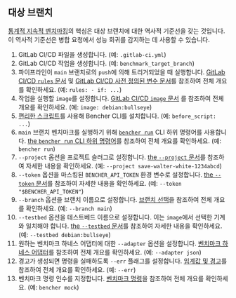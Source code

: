 
## 대상 브랜치

[통계적 지속적 벤치마킹][statistical continuous benchmarking]의 핵심은 대상 브랜치에 대한 역사적 기준선을 갖는 것입니다.
이 역사적 기준선은 병합 요청에서 성능 회귀를 감지하는 데 사용할 수 있습니다.

<TargetBranchCode />

1. GitLab CI/CD 파일을 생성합니다.
   (예: `.gitlab-ci.yml`)
2. GitLab CI/CD 작업을 생성합니다.
   (예: `benchmark_target_branch`)
3. 파이프라인이 `main` 브랜치로의 `push`에 의해 트리거되었을 때 실행합니다.
   [GitLab CI/CD `rules` 문서][gitlab ci cd rules]
   및 [GitLab CI/CD 사전 정의된 변수 문서][gitlab ci cd redefined variables]를 참조하여 전체 개요를 확인하세요.
   (예: `rules: - if: ...`)
4. 작업을 실행할 `image`를 설정합니다.
   [GitLab CI/CD `image` 문서][gitlab ci cd image]
   를 참조하여 전체 개요를 확인하세요.
   (예: `image: debian:bullseye`)
5. [편리한 스크립트][install bencher cli]를 사용해 Bencher CLI를 설치합니다.
   (예: `before_script: ...`)
6. `main` 브랜치 벤치마크를 실행하기 위해 <code><a href="/ko/docs/explanation/bencher-run/">bencher run</a></code> CLI 하위 명령어를 사용합니다.
   [the `bencher run` CLI 하위 명령어][bencher run]를 참조하여 전체 개요를 확인하세요.
   (예: `bencher run`)
7. `--project` 옵션을 프로젝트 슬러그로 설정합니다.
   [the `--project` 문서][project option]를 참조하여 자세한 내용을 확인하세요.
   (예: `--project save-walter-white-1234abcd`)
8. `--token` 옵션을 마스킹된 `BENCHER_API_TOKEN` 환경 변수로 설정합니다.
   [the `--token` 문서][token option]를 참조하여 자세한 내용을 확인하세요.
   (예: `--token "$BENCHER_API_TOKEN"`)
9. `--branch` 옵션을 브랜치 이름으로 설정합니다.
    [브랜치 선택][branch selection branch]을 참조하여 전체 개요를 확인하세요.
    (예: `--branch main`)
10. `--testbed` 옵션을 테스트베드 이름으로 설정합니다.
    이는 `image`에서 선택한 기계와 일치해야 합니다.
    [the `--testbed` 문서][testbed option]를 참조하여 자세한 내용을 확인하세요.
    (예: `--testbed debian:bullseye`)
11. 원하는 벤치마크 하네스 어댑터에 대한 `--adapter` 옵션을 설정합니다.
    [벤치마크 하네스 어댑터][adapters]를 참조하여 전체 개요를 확인하세요.
    (예: `--adapter json`)
12. 경고가 생성되면 명령을 실패하도록 `--err` 플래그를 설정합니다.
    [임계값 및 경고][alerts]를 참조하여 전체 개요를 확인하세요.
    (예: `--err`)
13. 벤치마크 명령 인수를 지정합니다.
    [벤치마크 명령][command argument]을 참조하여 전체 개요를 확인하세요.
    (예: `bencher mock`)

[gitlab ci cd rules]: https://docs.gitlab.com/ee/ci/jobs/job_control.html#common-if-clauses-for-rules
[gitlab ci cd redefined variables]: https://docs.gitlab.com/ee/ci/variables/predefined_variables.html
[gitlab ci cd image]: https://docs.gitlab.com/ee/ci/yaml/index.html#image

[statistical continuous benchmarking]: /ko/docs/how-to/track-benchmarks/#statistical-continuous-benchmarking
[install bencher cli]: /ko/docs/how-to/install-cli/#install-cli-with-script
[bencher run]: /ko/docs/explanation/bencher-run/
[project option]: /ko/docs/explanation/bencher-run/#--project-project
[token option]: /ko/docs/explanation/bencher-run/#--token-token
[branch selection branch]: /ko/docs/explanation/branch-selection/#--branch-branch
[testbed option]: /ko/docs/explanation/bencher-run/#--testbed-testbed
[adapters]: /ko/docs/explanation/adapters/
[alerts]: /ko/docs/explanation/thresholds/#alerts
[command argument]: /ko/docs/explanation/bencher-run/#benchmark-command